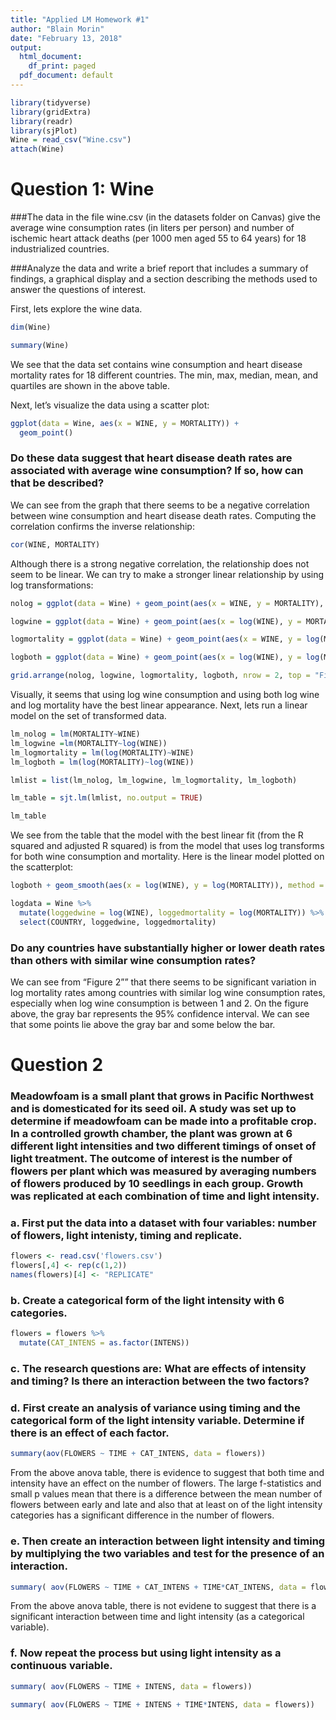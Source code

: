 ```yaml
---
title: "Applied LM Homework #1"
author: "Blain Morin"
date: "February 13, 2018"
output:
  html_document:
    df_print: paged
  pdf_document: default
---
```

```r
library(tidyverse)
library(gridExtra)
library(readr)
library(sjPlot)
Wine = read_csv("Wine.csv")
attach(Wine)
```


# Question 1: Wine

###The data in the file wine.csv (in the datasets folder on Canvas) give the average wine consumption rates (in liters per person) and number of ischemic heart attack deaths (per 1000 men aged 55 to 64 years) for 18 industrialized countries.

###Analyze the data and write a brief report that includes a summary of findings, a graphical display and a section describing the methods used to answer the questions of interest.



First, lets explore the wine data. 


```r
dim(Wine)

summary(Wine)
```

We see that the data set contains wine consumption and heart disease mortality rates for 18 different countries. The min, max, median, mean, and quartiles are shown in the above table. 

Next, let's visualize the data using a scatter plot:

```r

ggplot(data = Wine, aes(x = WINE, y = MORTALITY)) +
  geom_point()

```

### Do these data suggest that heart disease death rates are associated with average wine consumption? If so, how can that be described?

We can see from the graph that there seems to be a negative correlation between wine consumption and heart disease death rates. Computing the correlation confirms the inverse relationship:

```r
cor(WINE, MORTALITY)
```

Although there is a strong negative correlation, the relationship does not seem to be linear. We can try to make a stronger linear relationship by using log transformations:

```r

nolog = ggplot(data = Wine) + geom_point(aes(x = WINE, y = MORTALITY), color = "red")  

logwine = ggplot(data = Wine) + geom_point(aes(x = log(WINE), y = MORTALITY), color = "yellow") 

logmortality = ggplot(data = Wine) + geom_point(aes(x = WINE, y = log(MORTALITY)), color = "blue") 

logboth = ggplot(data = Wine) + geom_point(aes(x = log(WINE), y = log(MORTALITY)), color = "green") 

grid.arrange(nolog, logwine, logmortality, logboth, nrow = 2, top = "Figure 1")

```

Visually, it seems that using log wine consumption and using both log wine and log mortality have the best linear appearance. Next, lets run a linear model on the set of transformed data. 

```r
lm_nolog = lm(MORTALITY~WINE)
lm_logwine =lm(MORTALITY~log(WINE))
lm_logmortality = lm(log(MORTALITY)~WINE)
lm_logboth = lm(log(MORTALITY)~log(WINE))

lmlist = list(lm_nolog, lm_logwine, lm_logmortality, lm_logboth)

lm_table = sjt.lm(lmlist, no.output = TRUE)

lm_table
```

We see from the table that the model with the best linear fit (from the R squared and adjusted R squared) is from the model that uses log transforms for both wine consumption and mortality. Here is the linear model plotted on the scatterplot:

```r
logboth + geom_smooth(aes(x = log(WINE), y = log(MORTALITY)), method = "lm", se = TRUE) + ggtitle("Figure 2")

logdata = Wine %>%
  mutate(loggedwine = log(WINE), loggedmortality = log(MORTALITY)) %>%
  select(COUNTRY, loggedwine, loggedmortality)
```

### Do any countries have substantially higher or lower death rates than others with similar wine consumption rates?

We can see from "Figure 2"" that there seems to be significant variation in log mortality rates among countries with similar log wine consumption rates, especially when log wine consumption is between 1 and 2. On the figure above, the gray bar represents the 95% confidence interval. We can see that some points lie above the gray bar and some below the bar. 

# Question 2

### Meadowfoam is a small plant that grows in Pacific Northwest and is domesticated for its seed oil. A study was set up to determine if meadowfoam can be made into a profitable crop. In a controlled growth chamber, the plant was grown at 6 different light intensities and two different timings of onset of light treatment. The outcome of interest is the number of flowers per plant which was measured by averaging numbers of flowers produced by 10 seedlings in each group. Growth was replicated at each combination of time and light intensity.

### a. First put the data into a dataset with four variables: number of flowers, light intenisty, timing and replicate.

```r

flowers <- read.csv('flowers.csv')
flowers[,4] <- rep(c(1,2))
names(flowers)[4] <- "REPLICATE"

```

### b. Create a categorical form of the light intensity with 6 categories.

```r

flowers = flowers %>%
  mutate(CAT_INTENS = as.factor(INTENS))

```

### c. The research questions are: What are effects of intensity and timing? Is there an interaction between the two factors?

### d. First create an analysis of variance using timing and the categorical form of the light intensity variable. Determine if there is an effect of each factor.

```r

summary(aov(FLOWERS ~ TIME + CAT_INTENS, data = flowers))

```

From the above anova table, there is evidence to suggest that both time and intensity have an effect on the number of flowers. The large f-statistics and small p values mean that there is a difference between the mean number of flowers between early and late and also that at least on of the light intensity categories has a significant difference in the number of flowers. 

### e. Then create an interaction between light intensity and timing by multiplying the two variables and test for the presence of an interaction.

```r

summary( aov(FLOWERS ~ TIME + CAT_INTENS + TIME*CAT_INTENS, data = flowers))

```

From the above anova table, there is not evidene to suggest that there is a significant interaction between time and light intensity (as a categorical variable).

### f. Now repeat the process but using light intensity as a continuous variable.

```r

summary( aov(FLOWERS ~ TIME + INTENS, data = flowers))

```

```r

summary( aov(FLOWERS ~ TIME + INTENS + TIME*INTENS, data = flowers))

```


